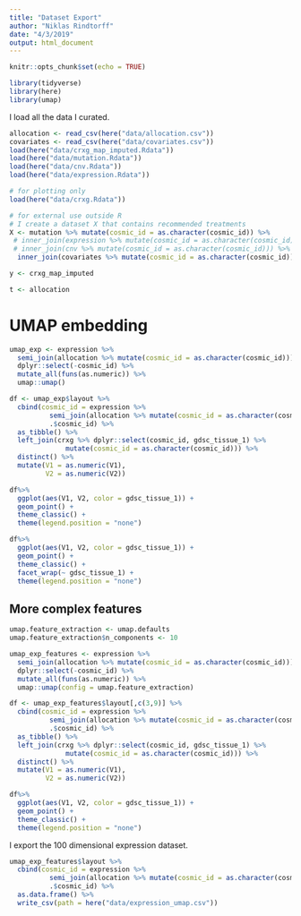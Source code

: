 ```yaml
---
title: "Dataset Export"
author: "Niklas Rindtorff"
date: "4/3/2019"
output: html_document
---
```


```r
knitr::opts_chunk$set(echo = TRUE)
```


```r
library(tidyverse)
library(here)
library(umap)
```

I load all the data I curated. 

```r
allocation <- read_csv(here("data/allocation.csv"))
covariates <- read_csv(here("data/covariates.csv"))
load(here("data/crxg_map_imputed.Rdata"))
load(here("data/mutation.Rdata"))
load(here("data/cnv.Rdata"))
load(here("data/expression.Rdata"))

# for plotting only
load(here("data/crxg.Rdata"))
```

```r
# for external use outside R
# I create a dataset X that contains recommended treatments 
X <- mutation %>% mutate(cosmic_id = as.character(cosmic_id)) %>% 
 # inner_join(expression %>% mutate(cosmic_id = as.character(cosmic_id))) %>% 
 # inner_join(cnv %>% mutate(cosmic_id = as.character(cosmic_id))) %>% 
  inner_join(covariates %>% mutate(cosmic_id = as.character(cosmic_id)))
```

```r
y <- crxg_map_imputed
```

```r
t <- allocation
```

# UMAP embedding 

```r
umap_exp <- expression %>% 
  semi_join(allocation %>% mutate(cosmic_id = as.character(cosmic_id))) %>%
  dplyr::select(-cosmic_id) %>% 
  mutate_all(funs(as.numeric)) %>%
  umap::umap()


```


```r
df <- umap_exp$layout %>% 
  cbind(cosmic_id = expression %>% 
          semi_join(allocation %>% mutate(cosmic_id = as.character(cosmic_id))) %>% 
          .$cosmic_id) %>%
  as_tibble() %>%
  left_join(crxg %>% dplyr::select(cosmic_id, gdsc_tissue_1) %>% 
              mutate(cosmic_id = as.character(cosmic_id))) %>%
  distinct() %>% 
  mutate(V1 = as.numeric(V1),
         V2 = as.numeric(V2))

df%>%
  ggplot(aes(V1, V2, color = gdsc_tissue_1)) + 
  geom_point() + 
  theme_classic() + 
  theme(legend.position = "none")
```

```r
df%>%
  ggplot(aes(V1, V2, color = gdsc_tissue_1)) + 
  geom_point() + 
  theme_classic() + 
  facet_wrap(~ gdsc_tissue_1) + 
  theme(legend.position = "none")
```

## More complex features

```r
umap.feature_extraction <- umap.defaults
umap.feature_extraction$n_components <- 10

umap_exp_features <- expression %>% 
  semi_join(allocation %>% mutate(cosmic_id = as.character(cosmic_id))) %>%
  dplyr::select(-cosmic_id) %>% 
  mutate_all(funs(as.numeric)) %>%
  umap::umap(config = umap.feature_extraction)

df <- umap_exp_features$layout[,c(3,9)] %>%
  cbind(cosmic_id = expression %>% 
          semi_join(allocation %>% mutate(cosmic_id = as.character(cosmic_id))) %>% 
          .$cosmic_id) %>%
  as_tibble() %>%
  left_join(crxg %>% dplyr::select(cosmic_id, gdsc_tissue_1) %>% 
              mutate(cosmic_id = as.character(cosmic_id))) %>%
  distinct() %>% 
  mutate(V1 = as.numeric(V1),
         V2 = as.numeric(V2))

df%>%
  ggplot(aes(V1, V2, color = gdsc_tissue_1)) + 
  geom_point() + 
  theme_classic() + 
  theme(legend.position = "none")
```

I export the 100 dimensional expression dataset.

```r
umap_exp_features$layout %>%
  cbind(cosmic_id = expression %>% 
          semi_join(allocation %>% mutate(cosmic_id = as.character(cosmic_id))) %>% 
          .$cosmic_id) %>%
  as.data.frame() %>%
  write_csv(path = here("data/expression_umap.csv"))
```

